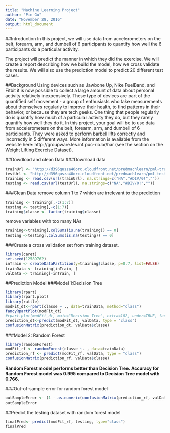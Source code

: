 ---
title: "Machine Learning Project"
author: "Pin Gu"
date: "November 28, 2016"
output: html_document
---

##Introduction
In this project, we will use data from accelerometers on the belt, forearm, arm, and dumbell of 6 participants to quantify how well the 6 participants do a particular activity.

The project will predict the manner in which they did the exercise.  We will create a report describing how we build the model, how we cross validate the results. We will also use the prediction model to predict 20 different test cases.

##Background
Using devices such as Jawbone Up, Nike FuelBand, and Fitbit it is now possible to collect a large amount of data about personal activity relatively inexpensively. These type of devices are part of the quantified self movement - a group of enthusiasts who take measurements about themselves regularly to improve their health, to find patterns in their behavior, or because they are tech geeks. One thing that people regularly do is quantify how much of a particular activity they do, but they rarely quantify how well they do it. In this project, your goal will be to use data from accelerometers on the belt, forearm, arm, and dumbell of 6 participants. They were asked to perform barbell lifts correctly and incorrectly in 5 different ways. More information is available from the website here: http://groupware.les.inf.puc-rio.br/har (see the section on the Weight Lifting Exercise Dataset).


##Dowdload and clean Data
###Download data
```{r}
trainUrl <- "http://d396qusza40orc.cloudfront.net/predmachlearn/pml-training.csv"
testUrl <- "http://d396qusza40orc.cloudfront.net/predmachlearn/pml-testing.csv"
training <- read.csv(url(trainUrl), na.strings=c("NA","#DIV/0!",""))
testing <- read.csv(url(testUrl), na.strings=c("NA","#DIV/0!",""))
```
###Clean Data
remove column 1 to 7 which are irrelevant to the prediction
```{r}
training <- training[,-c(1:7)]
testing <- testing[,-c(1:7)]
training$classe <- factor(training$classe)
```

remove variables with too many NAs
```{r}
training<-training[,colSums(is.na(training)) == 0]
testing <-testing[,colSums(is.na(testing)) == 0]
```

###Create a cross validation set from training dataset.
```{r}
library(caret)
set.seed(12589762)
inTrain <- createDataPartition(y=training$classe, p=0.7, list=FALSE)
trainData <- training[inTrain, ]
valData <- training[-inTrain, ]
```

##Prediction Model
###Model 1:Decision Tree
```{r}
library(rpart)
library(rpart.plot)
library(rattle)
modFit_dt<-rpart(classe ~ ., data=trainData, method="class")
fancyRpartPlot(modFit_dt)
#rpart.plot(modFit_dt, main="Decision Tree", extra=102, under=TRUE, faclen=0)
prediction_dt<-predict(modFit_dt, valData, type = "class")
confusionMatrix(prediction_dt, valData$classe)
```

###Model 2: Random Forest
```{r}
library(randomForest)
modFit_rf <- randomForest(classe ~. , data=trainData)
prediction_rf <- predict(modFit_rf, valData, type = "class")
confusionMatrix(prediction_rf, valData$classe)
```

**Random Forest model performs better than Decision Tree. Accuracy for Random Forest model was 0.995 compared to Decision Tree model with 0.766.**

###Out-of-sample error for random forest model
```{r}
outSampleError <- (1 - as.numeric(confusionMatrix(prediction_rf, valData$classe)$overall[1]))
outSampleError
```

##Predict the testing dataset with random forest model
```{r}
finalPred<- predict(modFit_rf, testing, type="class")
finalPred
```




